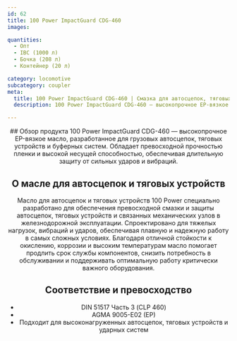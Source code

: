 ```yaml
---
id: 62
title: 100 Power ImpactGuard CDG-460
images:

quantities:
  - Опт
  - IBC (1000 л)
  - Бочка (208 л)
  - Контейнер (20 л)

category: locomotive
subcategory: coupler
meta:
  title: 100 Power ImpactGuard CDG-460 | Смазка для автосцепок, тяговых устройств и буферов
  description: 100 Power ImpactGuard CDG-460 — высокопрочное EP-вязкое масло для автосцепок, тяговых устройств и буферных систем локомотивов. С добавками графита/MoS₂ обеспечивает превосходную прочность пленки, высокую несущую способность и длительную защиту от сильных ударов, вибраций и высоконагруженных режимов. Соответствует DIN 51517 Часть 3 (CLP 460) и AGMA 9005-E02 (EP) для надежной работы грузовых, пассажирских и маневровых локомотивов.

---
```


<Header>
  ## Обзор продукта
  100 Power ImpactGuard CDG-460 — высокопрочное EP-вязкое масло, разработанное для грузовых автосцепок, тяговых устройств и буферных систем. Обладает превосходной прочностью пленки и высокой несущей способностью, обеспечивая длительную защиту от сильных ударов и вибраций.

  ## О масле для автосцепок и тяговых устройств
  Масло для автосцепок и тяговых устройств 100 Power специально разработано для обеспечения превосходной смазки и защиты автосцепок, тяговых устройств и связанных механических узлов в железнодорожной эксплуатации. Спроектировано для тяжелых нагрузок, вибраций и ударов, обеспечивая плавную и надежную работу в самых сложных условиях. Благодаря отличной стойкости к окислению, коррозии и высоким температурам масло помогает продлить срок службы компонентов, снизить потребность в обслуживании и поддерживать оптимальную работу критически важного оборудования.

  ## Соответствие и превосходство
  - DIN 51517 Часть 3 (CLP 460)
  - AGMA 9005-E02 (EP)
  - Подходит для высоконагруженных автосцепок, тяговых устройств и ударных систем

</Header>
